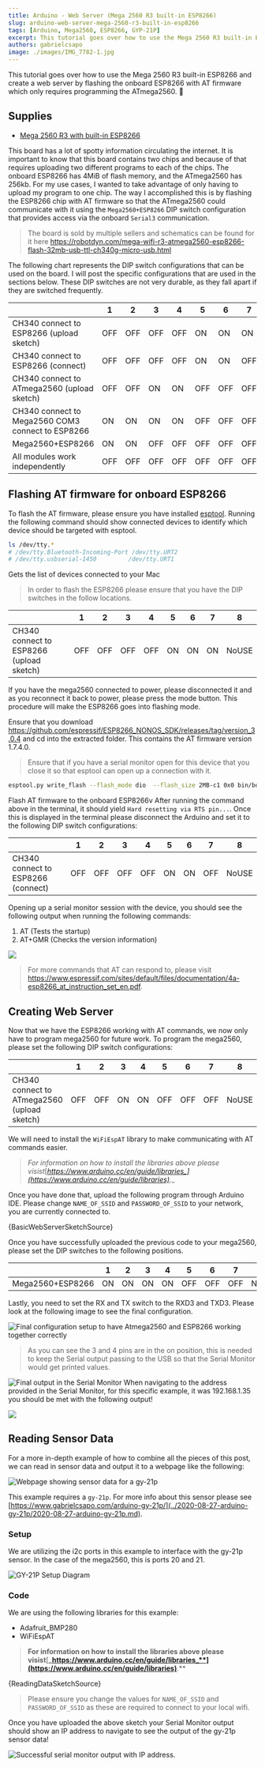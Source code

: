 ```yaml
---
title: Arduino - Web Server (Mega 2560 R3 built-in ESP8266)
slug: arduino-web-server-mega-2560-r3-built-in-esp8266
tags: [Arduino, Mega2560, ESP8266, GYP-21P]
excerpt: This tutorial goes over how to use the Mega 2560 R3 built-in ESP8266 and create a web server by flashing the onboard ESP8266 with AT firmware which only requires programming only the ATmega2560. 📶
authors: gabrielcsapo
image: ./images/IMG_7782-1.jpg
---
```



This tutorial goes over how to use the Mega 2560 R3 built-in ESP8266 and create a web server by flashing the onboard ESP8266 with AT firmware which only requires programming the ATmega2560. 📶

<!-- truncate -->

## Supplies

- [Mega 2560 R3 with built-in ESP8266](https://www.banggood.com/Geekcreit-Mega-WiFi-R3-Module-ATmega2560ESP8266-32Mb-Memory-USB-TTL-CH340G-p-1205437.html?rmmds=search&cur_warehouse=CN)

This board has a lot of spotty information circulating the internet. It is important to know that this board contains two chips and because of that requires uploading two different programs to each of the chips. The onboard ESP8266 has 4MiB of flash memory, and the ATmega2560 has 256kb. For my use cases, I wanted to take advantage of only having to upload my program to one chip. The way I accomplished this is by flashing the ESP8266 chip with AT firmware so that the ATmega2560 could communicate with it using the `Mega2560+ESP8266` DIP switch configuration that provides access via the onboard `Serial3` communication.

> The board is sold by multiple sellers and schematics can be found for it here <https://robotdyn.com/mega-wifi-r3-atmega2560-esp8266-flash-32mb-usb-ttl-ch340g-micro-usb.html>

The following chart represents the DIP switch configurations that can be used on the board. I will post the specific configurations that are used in the sections below. These DIP switches are not very durable, as they fall apart if they are switched frequently.

|                                                   | 1   | 2   | 3   | 4   | 5   | 6   | 7   | 8     |
| ------------------------------------------------- | --- | --- | --- | --- | --- | --- | --- | ----- |
| CH340 connect to ESP8266 (upload sketch)          | OFF | OFF | OFF | OFF | ON  | ON  | ON  | NoUSE |
| CH340 connect to ESP8266 (connect)                | OFF | OFF | OFF | OFF | ON  | ON  | OFF | NoUSE |
| CH340 connect to ATmega2560 (upload sketch)       | OFF | OFF | ON  | ON  | OFF | OFF | OFF | NoUSE |
| CH340 connect to Mega2560 COM3 connect to ESP8266 | ON  | ON  | ON  | ON  | OFF | OFF | OFF | NoUSE |
| Mega2560+ESP8266                                  | ON  | ON  | OFF | OFF | OFF | OFF | OFF | NoUSE |
| All modules work independently                    | OFF | OFF | OFF | OFF | OFF | OFF | OFF | NoUSE |

## Flashing AT firmware for onboard ESP8266

To flash the AT firmware, please ensure you have installed [esptool](https://github.com/espressif/esptool). Running the following command should show connected devices to identify which device should be targeted with esptool.

```bash
ls /dev/tty.*
# /dev/tty.Bluetooth-Incoming-Port /dev/tty.URT2
# /dev/tty.usbserial-1450         /dev/tty.URT1
```

Gets the list of devices connected to your Mac

> In order to flash the ESP8266 please ensure that you have the DIP switches in the follow locations.

|                                          | 1   | 2   | 3   | 4   | 5   | 6   | 7   | 8     |
| ---------------------------------------- | --- | --- | --- | --- | --- | --- | --- | ----- |
| CH340 connect to ESP8266 (upload sketch) | OFF | OFF | OFF | OFF | ON  | ON  | ON  | NoUSE |

If you have the mega2560 connected to power, please disconnected it and as you reconnect it back to power, please press the mode button. This procedure will make the ESP8266 goes into flashing mode.

Ensure that you download <https://github.com/espressif/ESP8266_NONOS_SDK/releases/tag/version_3.0.4> and cd into the extracted folder. This contains the AT firmware version 1.7.4.0.

> Ensure that if you have a serial monitor open for this device that you close it so that esptool can open up a connection with it.

```bash
esptool.py write_flash --flash_mode dio  --flash_size 2MB-c1 0x0 bin/boot_v1.7.bin 0x01000 bin/at/1024+1024/user1.2048.new.5.bin 0x1fb000 bin/blank.bin 0x1fc000 bin/esp_init_data_default_v08.bin 0xfe000 bin/blank.bin 0x1fe000 bin/blank.bin
```

Flash AT firmware to the onboard ESP8266v
After running the command above in the terminal, it should yield `Hard resetting via RTS pin...`. Once this is displayed in the terminal please disconnect the Arduino and set it to the following DIP switch configurations:

|                                    | 1   | 2   | 3   | 4   | 5   | 6   | 7   | 8     |
| ---------------------------------- | --- | --- | --- | --- | --- | --- | --- | ----- |
| CH340 connect to ESP8266 (connect) | OFF | OFF | OFF | OFF | ON  | ON  | OFF | NoUSE |

Opening up a serial monitor session with the device, you should see the following output when running the following commands:

1. AT (Tests the startup)
2. AT+GMR (Checks the version information)

![](./images/Screen-Shot-2020-08-09-at-1.54.16-PM.png)

> For more commands that AT can respond to, please visit <https://www.espressif.com/sites/default/files/documentation/4a-esp8266_at_instruction_set_en.pdf>.

## Creating Web Server

Now that we have the ESP8266 working with AT commands, we now only have to program mega2560 for future work. To program the mega2560, please set the following DIP switch configurations:

|                                             | 1   | 2   | 3   | 4   | 5   | 6   | 7   | 8     |
| ------------------------------------------- | --- | --- | --- | --- | --- | --- | --- | ----- |
| CH340 connect to ATmega2560 (upload sketch) | OFF | OFF | ON  | ON  | OFF | OFF | OFF | NoUSE |

We will need to install the `WiFiEspAT` library to make communicating with AT commands easier.

> _For information on how to install the libraries above please visist_[_https://www.arduino.cc/en/guide/libraries_](https://www.arduino.cc/en/guide/libraries)_._

Once you have done that, upload the following program through Arduino IDE. Please change `NAME_OF_SSID` and `PASSWORD_OF_SSID` to your network, you are currently connected to.

<CodeBlock language="cpp" showLineNumbers={true}>
  {BasicWebServerSketchSource}
</CodeBlock>

Once you have successfully uploaded the previous code to your mega2560, please set the DIP switches to the following positions.

|                  | 1   | 2   | 3   | 4   | 5   | 6   | 7   | 8     |
| ---------------- | --- | --- | --- | --- | --- | --- | --- | ----- |
| Mega2560+ESP8266 | ON  | ON  | ON  | ON  | OFF | OFF | OFF | NoUSE |

Lastly, you need to set the RX and TX switch to the RXD3 and TXD3. Please look at the following image to see the final configuration.

![Final configuration setup to have Atmega2560 and ESP8266 working together correctly](./images/IMG_7782.jpg)

> As you can see the 3 and 4 pins are in the on position, this is needed to keep the Serial output passing to the USB so that the Serial Monitor would get printed values.

![Final output in the Serial Monitor When navigating to the address provided in the Serial Monitor, for this specific example, it was `192.168.1.35` you should be met with the following output!](./images/Screen-Shot-2020-08-09-at-6.24.53-PM.png)

![](./images/Screen-Shot-2020-08-09-at-6.26.02-PM.png)

## Reading Sensor Data

For a more in-depth example of how to combine all the pieces of this post, we can read in sensor data and output it to a webpage like the following:

![Webpage showing sensor data for a gy-21p](./images/Screen-Shot-2021-07-06-at-2.04.37-PM.png)

This example requires a `gy-21p`. For more info about this sensor please see [https://www.gabrielcsapo.com/arduino-gy-21p/](../2020-08-27-arduino-gy-21p/2020-08-27-arduino-gy-21p.md).

### Setup

We are utilizing the i2c ports in this example to interface with the gy-21p sensor. In the case of the mega2560, this is ports 20 and 21.

![GY-21P Setup Diagram](./images/mega_2560-gy_21p.png)

### Code

We are using the following libraries for this example:

- Adafruit_BMP280
- WiFiEspAT

> **For information on how to install the libraries above please visist**[**_https://www.arduino.cc/en/guide/libraries_**](https://www.arduino.cc/en/guide/libraries)**.**

<CodeBlock language="cpp" showLineNumbers={true}>
  {ReadingDataSketchSource}
</CodeBlock>

> Please ensure you change the values for `NAME_OF_SSID` and `PASSWORD_OF_SSID` as these are required to connect to your local wifi.

Once you have uploaded the above sketch your Serial Monitor output should show an IP address to navigate to see the output of the gy-21p sensor data!

![Successful serial monitor output with IP address.](./images/Screen-Shot-2021-07-06-at-2.12.30-PM.png)
